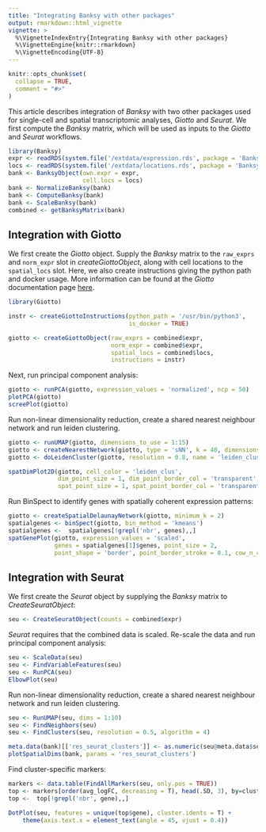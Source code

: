 ```yaml
---
title: "Integrating Banksy with other packages"
output: rmarkdown::html_vignette
vignette: >
  %\VignetteIndexEntry{Integrating Banksy with other packages}
  %\VignetteEngine{knitr::rmarkdown}
  %\VignetteEncoding{UTF-8}
---
```


```r
knitr::opts_chunk$set(
  collapse = TRUE,
  comment = "#>"
)
```

This article describes integration of *Banksy* with two other packages used for
single-cell and spatial transcriptomic analyses, *Giotto* and *Seurat*. 
We first compute the *Banksy* matrix, which will be used as inputs to the 
*Giotto* and *Seurat* workflows.

```r
library(Banksy)
expr <- readRDS(system.file('/extdata/expression.rds', package = 'Banksy'))
locs <- readRDS(system.file('/extdata/locations.rds', package = 'Banksy'))
bank <- BanksyObject(own.expr = expr,
                     cell.locs = locs)
bank <- NormalizeBanksy(bank)
bank <- ComputeBanksy(bank)
bank <- ScaleBanksy(bank)
combined <- getBanksyMatrix(bank)
```

## Integration with Giotto

We first create the *Giotto* object. Supply the *Banksy* matrix to the `raw_exprs` and `norm_expr` slot in *createGiottoObject*, along with cell locations to the `spatial_locs` slot. Here, we also create instructions giving the python path and docker usage. More information can be found at the *Giotto* documentation page [here](https://rubd.github.io/Giotto_site/reference/index.html).

```r
library(Giotto)

instr <- createGiottoInstructions(python_path = '/usr/bin/python3',
                                  is_docker = TRUE)

giotto <- createGiottoObject(raw_exprs = combined$expr,
                             norm_expr = combined$expr,
                             spatial_locs = combined$locs,
                             instructions = instr)
```

Next, run principal component analysis:

```r
giotto <- runPCA(giotto, expression_values = 'normalized', ncp = 50)
plotPCA(giotto)
screePlot(giotto)
``` 

Run non-linear dimensionality reduction, create a shared nearest neighbour 
network and run leiden clustering.

```r
giotto <- runUMAP(giotto, dimensions_to_use = 1:15)
giotto <- createNearestNetwork(giotto, type = 'sNN', k = 40, dimensions_to_use = 1:15)
giotto <- doLeidenCluster(giotto, resolution = 0.8, name = 'leiden_clus')

spatDimPlot2D(giotto, cell_color = 'leiden_clus', 
              dim_point_size = 1, dim_point_border_col = 'transparent',
              spat_point_size = 1, spat_point_border_col = 'transparent')
``` 

Run BinSpect to identify genes with spatially coherent expression patterns:

```r
giotto <- createSpatialDelaunayNetwork(giotto, minimum_k = 2)
spatialgenes <- binSpect(giotto, bin_method = 'kmeans')
spatialgenes <-  spatialgenes[!grepl('nbr', genes),,] 
spatGenePlot(giotto, expression_values = 'scaled', 
             genes = spatialgenes[1]$genes, point_size = 2,
             point_shape = 'border', point_border_stroke = 0.1, cow_n_col = 1)
``` 

## Integration with Seurat

We first create the *Seurat* object by supplying the *Banksy* matrix to *CreateSeuratObject*:

```r
seu <- CreateSeuratObject(counts = combined$expr)
```

*Seurat* requires that the combined data is scaled. Re-scale the data and run principal component analysis:

```r
seu <- ScaleData(seu)
seu <- FindVariableFeatures(seu)
seu <- RunPCA(seu)
ElbowPlot(seu)
```

Run non-linear dimensionality reduction, create a shared nearest neighbour 
network and run leiden clustering.

```r
seu <- RunUMAP(seu, dims = 1:10)
seu <- FindNeighbors(seu)
seu <- FindClusters(seu, resolution = 0.5, algorithm = 4)

meta.data(bank)[['res_seurat_clusters']] <- as.numeric(seu@meta.data$seurat_clusters)
plotSpatialDims(bank, params = 'res_seurat_clusters')
```

Find cluster-specific markers:

```r
markers <- data.table(FindAllMarkers(seu, only.pos = TRUE))
top <- markers[order(avg_logFC, decreasing = T), head(.SD, 3), by=cluster]
top <-  top[!grepl('nbr', gene),,] 

DotPlot(seu, features = unique(top$gene), cluster.idents = T) + 
    theme(axis.text.x = element_text(angle = 45, vjust = 0.4))
``` 


